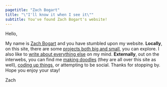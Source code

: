 ```yaml
---
pagetitle: "Zach Bogart"
title: "\"I'll know it when I see it\""
subtitle: You've found Zach Bogart's website!
---
```


<!-- For icons, see https://icons.getbootstrap.com/ -->

Hello, 

My name is [<i class="bi bi-emoji-smile"></i> Zach Bogart](about.html) and you have stumbled upon my website. **Locally**, on this site, there are some [<i class="bi bi-box"></i> projects both big and small](projects), you can explore. I also like to [<i class="bi bi-pencil-square"></i> write about everything else](blog) on my mind. **Externally**, out on the interwebs, you can find me [<i class="bi bi-heart-fill"></i> making doodles️](nouns) (they are all over this site as well), [<i class="bi bi-eye-fill"></i> coding up things️](https://observablehq.com/@zachbogart), or attempting to be social. Thanks for stopping by. Hope you enjoy your stay!

Zach

